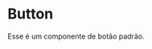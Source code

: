 

<Meta of={Story} />


# Button

Esse é um componente de botão padrão.

[//]: <> (Cria um componente do formato padrão do Storybook)

<Primary/>

[//]: <> (Insere as propriedades do componente)

<Controls/>